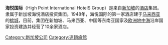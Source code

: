{{Unreferenced |time=2010-04-12T03:35:20+00:00 }}
'''海悦国际'''（High Point International HotelS Group）是来自[[新加坡|新加坡]]的[[酒店|酒店]]集团。隶属于新加坡海悦酒店投资集团。1948年，海悦国际的第一家酒店建于[[马来西亚|马来西亚]]的[[槟城|槟城]]，目前，集团在新加坡、马来西亚、中国等东南亚国家及[[欧洲|欧洲]][[地中海|地中海]]沿岸国家投资建造并经营了10余家酒店。

[[Category:新加坡公司|Category:新加坡公司]]
[[Category:連鎖旅館|Category:連鎖旅館]]